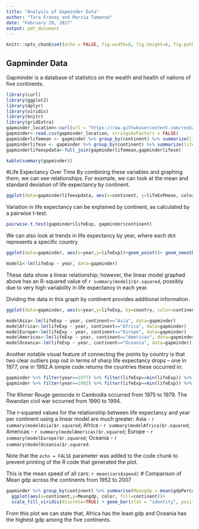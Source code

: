 ```yaml
---
title: "Analysis of Gapminder Data"
author: "Tara Franey and Marzia Tamanna"
date: "February 28, 2017"
output: pdf_document
---
```


```r
knitr::opts_chunk$set(echo = FALSE, fig.width=8, fig.height=6, fig.path='Figs/', warning=FALSE, message=FALSE)
```

## Gapminder Data

Gapminder is a database of statistics on the wealth and health of nations of five continents.

```r
library(curl)
library(ggplot2)
library(dplyr)
library(viridis)
library(knitr)
library(gridExtra)
gapminder_location<-curl(url = "https://raw.githubusercontent.com/resbaz/r-novice-gapminder-files/master/data/gapminder-FiveYearData.csv")
gapminder<-read.csv(gapminder_location, stringsAsFactors = FALSE)
gapminderlifemean <- gapminder %>% group_by(continent) %>% summarize(lifeExPmean = mean(lifeExp)) 
gapminderlifese <- gapminder %>% group_by(continent) %>% summarize(lifeExpSE = sd(lifeExp)/sqrt(length(lifeExp)))
gapminderlifeexpdata<-full_join(gapminderlifemean,gapminderlifese)
```

```r
kable(summary(gapminder))
```

#Life Expectancy Over Time
By combining these variables and graphing them, we can see relationships. For example, we can look at the mean and standard deviation of life expectancy by continent. 

```r
ggplot(data=gapminderlifeexpdata, aes(x=continent, y=lifeExPmean, color, fill=continent)) + scale_fill_viridis(discrete=TRUE) + geom_bar(stat = "identity", position = position_dodge()) +   geom_errorbar(aes(ymin=lifeExPmean-lifeExpSE, ymax=lifeExPmean+lifeExpSE), width=.2, position=position_dodge(.9))
```

Variation in life expectancy can be explained by continent, as calculated by a pairwise t-test. 

```r
pairwise.t.test(gapminder$lifeExp, gapminder$continent)
```

We can also look at trends in life expectancy by year, where each dot represents a specific country 

```r
ggplot(data=gapminder, aes(x=year,y=lifeExp))+geom_point()+ geom_smooth(method=lm) + scale_x_continuous(name="Year") + scale_y_continuous(name="Life Expectancy") + labs(title ="Life Expectancy Over All Countries and Years")
```

```r
model1<-lm(lifeExp ~ year, data=gapminder)
```

These data show a linear relationship; however, the linear model graphed above has an R-squared value of `r summary(model1)$r.squared`, possibly due to very high variability in life expectancy in each year. 

Dividing the data in this graph by continent provides additional information. 

```r
ggplot(data=gapminder, aes(x=year,y=lifeExp, by=country, color=continent))+geom_point() + geom_line()+ scale_x_continuous(name="Year") + scale_color_viridis(discrete=TRUE) + scale_y_continuous(name="Life Expectancy") + labs(title ="Life Expectancy Over All Years Separated by Continent")
```

```r
modelAsia<-lm(lifeExp ~ year, continent=="Asia", data=gapminder)
modelAfrica<-lm(lifeExp ~ year, continent=="Africa", data=gapminder)
modelEurope<-lm(lifeExp ~ year, continent=="Europe", data=gapminder)
modelAmericas<-lm(lifeExp ~ year, continent=="Americas", data=gapminder)
modelOceania<-lm(lifeExp ~ year, continent=="Oceania", data=gapminder)
```

Another notable visual feature of connecting the points by country is that two clear outliers pop out in terms of sharp life expectancy drops -- one in 1977, one in 1992.A simple code returns the countries these occurred in:

```r
gapminder %>% filter(year==1977) %>% filter(lifeExp==min(lifeExp)) %>% kable
gapminder %>% filter(year==1992) %>% filter(lifeExp==min(lifeExp)) %>% kable
```

The Khmer Rouge genocide in Cambodia occurred from 1975 to 1979. The Rwandan civil war occurred from 1990 to 1994. 

The r-squared values for the relationship between life expectancy and year per continent using a linear model are much greater: Asia - `r summary(modelAsia)$r.squared`; Africa - `r summary(modelAfrica)$r.squared`; Americas - `r summary(modelAmericas)$r.squared`; Europe - `r summary(modelEurope)$r.squared`; Oceania - `r summary(modelOceania)$r.squared`. 


Note that the `echo = FALSE` parameter was added to the code chunk to prevent printing of the R code that generated the plot.

This is the mean speed of all cars: `r mean(cars$speed)`
# Comparison of Mean gdp across the continents from 1952 to 2007
 
```r
gapminder %>% group_by(continent) %>% summarise(Meangdp = mean(gdpPercap)) %>%
  ggplot(aes(x=continent,y=Meangdp, color, fill=continent))+ 
  scale_fill_viridis(discrete=TRUE) + geom_bar(stat = "identity", position = position_dodge()) + labs(title ="Mean gdp across the Continents")
```
From this plot we can state that, Africa has the least gdp and Oceania has the highest gdp among the five continents.